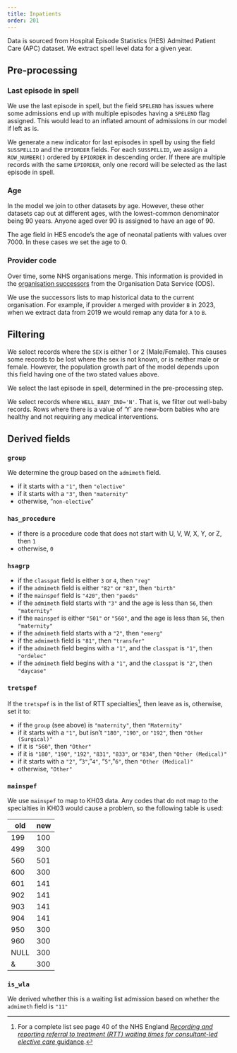 ```yaml
---
title: Inpatients
order: 201
---
```


Data is sourced from Hospital Episode Statistics (HES) Admitted Patient Care (APC) dataset.
We extract spell level data for a given year.

## Pre-processing

### Last episode in spell

We use the last episode in spell, but the field `SPELEND` has issues where some admissions end up with multiple episodes
having a `SPELEND` flag assigned. This would lead to an inflated amount of admissions in our model if left as is.

We generate a new indicator for last episodes in spell by using the field `SUSSPELLID` and the `EPIORDER` fields.
For each `SUSSPELLID`, we assign a `ROW_NUMBER()` ordered by `EPIORDER` in descending order.
If there are multiple records with the same `EPIORDER`, only one record will be selected as the last episode in spell.

### Age

In the model we join to other datasets by age. However, these other datasets cap out at different ages, with the
lowest-common denominator being 90 years.
Anyone aged over 90 is assigned to have an age of 90.

The age field in HES encode's the age of neonatal patients with values over 7000.
In these cases we set the age to 0.

### Provider code

Over time, some NHS organisations merge.
This information is provided in the [organisation successors][ods_succ] from the Organisation Data Service (ODS).

[ods_succ]: https://digital.nhs.uk/services/organisation-data-service/export-data-files/csv-downloads/miscellaneous

We use the successors lists to map historical data to the current organisation.
For example, if provider `A` merged with provider `B` in 2023, when we extract data from 2019 we would remap any data
for `A` to `B`.

## Filtering

We select records where the `SEX` is either 1 or 2 (Male/Female). This causes some records to be lost where the sex is
not known, or is neither male or female. However, the population growth part of the model depends upon this field having
one of the two stated values above.

We select the last episode in spell, determined in the pre-processing step.

We select records where `WELL_BABY_IND='N'`. That is, we filter out well-baby records. Rows where there is a value of
'Y' are new-born babies who are healthy and not requiring any medical interventions.

## Derived fields

### `group`

We determine the group based on the `admimeth` field.

- if it starts with a `"1"`, then `"elective"`
- if it starts with a `"3"`, then `"maternity"`
- otherwise, "`non-elective`"

### `has_procedure`

- if there is a procedure code that does not start with U, V, W, X, Y, or Z, then `1`
- otherwise, `0`

### `hsagrp`

- if the `classpat` field is either `3` or `4`, then `"reg"`
- if the `admimeth` field is either `"82"` or `"83"`, then `"birth"`
- if the `mainspef` field is `"420"`, then `"paeds"`
- if the `admimeth` field starts with `"3"` and the age is less than `56`, then `"maternity"`
- if the `mainspef` is either `"501"` or `"560"`, and the age is less than `56`, then `"maternity"`
- if the `admimeth` field starts with a `"2"`, then `"emerg"`
- if the `admimeth` field is `"81"`, then `"transfer"`
- if the `admimeth` field begins with a `"1"`, and the `classpat` is `"1"`, then `"ordelec"`
- if the `admimeth` field begins with a `"1"`, and the `classpat` is `"2"`, then `"daycase"`

### `tretspef`

If the `tretspef` is in the list of RTT specialties[^RTT], then leave as is, otherwise, set it to:

- if the `group` (see above) is `"maternity"`, then `"Maternity"`
- if it starts with a `"1"`, but isn't `"180"`, `"190"`, or `"192"`, then `"Other (Surgical)"`
- if it is `"560"`, then `"Other"`
- if it is `"180"`, `"190"`, `"192"`, `"831"`, `"833"`, or `"834"`, then `"Other (Medical)"`
- if it starts with a `"2"`, "`3"`, "`4"`, "`5"`, "`6"`, then `"Other (Medical)"`
- otherwise, `"Other"`

[^RTT]: For a complete list see page 40 of the NHS England [*Recording and reporting referral to treatment (RTT) waiting times for consultant-led elective care* guidance](https://www.england.nhs.uk/statistics/wp-content/uploads/sites/2/2023/10/20231020-Recording-and-Reporting-guidance-October-2023-Choice-Update-Final.pdf).

### `mainspef`

We use `mainspef` to map to KH03 data. Any codes that do not map to the specialties in KH03 would cause a problem, so
the following table is used:

| old  | new |
| ---- | --- |
| 199  | 100 |
| 499  | 300 |
| 560  | 501 |
| 600  | 300 |
| 601  | 141 |
| 902  | 141 |
| 903  | 141 |
| 904  | 141 |
| 950  | 300 |
| 960  | 300 |
| NULL | 300 |
| &    | 300 |

### `is_wla`

We derived whether this is a waiting list admission based on whether the `admimeth` field is `"11"`
